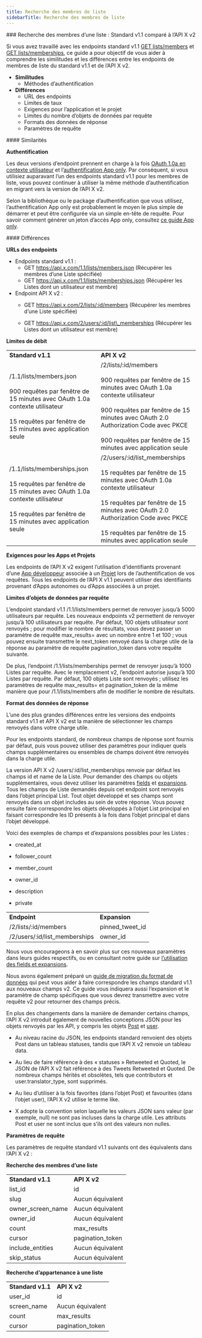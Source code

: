 ```yaml
---
title: Recherche des membres de liste
sidebarTitle: Recherche des membres de liste
---
```



<div id="list-members-lookup-standard-v11-compared-to-x-api-v2">
  ### Recherche des membres d’une liste : Standard v1.1 comparé à l’API X v2
</div>

Si vous avez travaillé avec les endpoints standard v1.1 [GET lists/members](https://developer.x.com/en/docs/twitter-api/v1/accounts-and-users/create-manage-lists/api-reference/get-lists-members) et [GET lists/memberships](https://developer.x.com/en/docs/twitter-api/v1/accounts-and-users/create-manage-lists/api-reference/get-lists-memberships), ce guide a pour objectif de vous aider à comprendre les similitudes et les différences entre les endpoints de membres de liste du standard v1.1 et de l’API X v2.

- **Similitudes**
  - Méthodes d’authentification
- **Différences**
  - URL des endpoints
  - Limites de taux
  - Exigences pour l’application et le projet
  - Limites du nombre d’objets de données par requête
  - Formats des données de réponse
  - Paramètres de requête

<div id="similarities">
  #### Similarités
</div>

**Authentification**

Les deux versions d’endpoint prennent en charge à la fois [OAuth 1.0a en contexte utilisateur](/fr/resources/fundamentals/authentication#oauth-1-0a-2) et l’[authentification App only](/fr/resources/fundamentals/authentication#oauth-2-0). Par conséquent, si vous utilisiez auparavant l’un des endpoints standard v1.1 pour les membres de liste, vous pouvez continuer à utiliser la même méthode d’authentification en migrant vers la version de l’API X v2.

Selon la bibliothèque ou le package d’authentification que vous utilisez, l’authentification App only est probablement le moyen le plus simple de démarrer et peut être configurée via un simple en-tête de requête. Pour savoir comment générer un jeton d’accès App only, consultez [ce guide App only](/fr/resources/fundamentals/authentication#bearer-token-also-known-as-app-only).

<div id="differences">
  #### Différences
</div>

**URLs des endpoints**

- Endpoints standard v1.1 :
  - GET https://api.x.com/1.1/lists/members.json
    (Récupérer les membres d’une Liste spécifiée)
  - GET https://api.x.com/1.1/lists/memberships.json
    (Récupérer les Listes dont un utilisateur est membre)
- Endpoint API X v2 :
  - GET https://api.x.com/2/lists/:id/members
    (Récupérer les membres d’une Liste spécifiée)

  - GET https://api.x.com/2/users/:id/list\_memberships
    (Récupérer les Listes dont un utilisateur est membre)

**Limites de débit**

|     |     |
| :--- | :--- |
| **Standard v1.1** | **API X v2** |
| /1.1/lists/members.json<br /><br />900 requêtes par fenêtre de 15 minutes avec OAuth 1.0a contexte utilisateur<br /><br />15 requêtes par fenêtre de 15 minutes avec application seule | /2/lists/:id/members<br /><br />900 requêtes par fenêtre de 15 minutes avec OAuth 1.0a contexte utilisateur<br /><br />900 requêtes par fenêtre de 15 minutes avec OAuth 2.0 Authorization Code avec PKCE<br /><br />900 requêtes par fenêtre de 15 minutes avec application seule |
| /1.1/lists/memberships.json<br /><br />15 requêtes par fenêtre de 15 minutes avec OAuth 1.0a contexte utilisateur<br /><br />15 requêtes par fenêtre de 15 minutes avec application seule | /2/users/:id/list\_memberships<br /><br />15 requêtes par fenêtre de 15 minutes avec OAuth 1.0a contexte utilisateur<br /><br />15 requêtes par fenêtre de 15 minutes avec OAuth 2.0 Authorization Code avec PKCE<br /><br />15 requêtes par fenêtre de 15 minutes avec application seule |

**Exigences pour les Apps et Projets**

Les endpoints de l’API X v2 exigent l’utilisation d’identifiants provenant d’une [App développeur](/fr/resources/fundamentals/developer-apps) associée à un [Projet](/fr/resources/fundamentals/projects) lors de l’authentification de vos requêtes. Tous les endpoints de l’API X v1.1 peuvent utiliser des identifiants provenant d’Apps autonomes ou d’Apps associées à un projet.

**Limites d’objets de données par requête**

L’endpoint standard v1.1 /1.1/lists/members permet de renvoyer jusqu’à 5000 utilisateurs par requête. Les nouveaux endpoints v2 permettent de renvoyer jusqu’à 100 utilisateurs par requête. Par défaut, 100 objets utilisateur sont renvoyés ; pour modifier le nombre de résultats, vous devez passer un paramètre de requête max\_results= avec un nombre entre 1 et 100 ; vous pouvez ensuite transmettre le next\_token renvoyé dans la charge utile de la réponse au paramètre de requête pagination\_token dans votre requête suivante.

De plus, l’endpoint /1.1/lists/memberships permet de renvoyer jusqu’à 1000 Listes par requête. Avec le remplacement v2, l’endpoint autorise jusqu’à 100 Listes par requête. Par défaut, 100 objets Liste sont renvoyés ; utilisez les paramètres de requête max\_results= et pagination\_token de la même manière que pour /1.1/lists/members afin de modifier le nombre de résultats.

**Format des données de réponse**

L’une des plus grandes différences entre les versions des endpoints standard v1.1 et API X v2 est la manière de sélectionner les champs renvoyés dans votre charge utile.

Pour les endpoints standard, de nombreux champs de réponse sont fournis par défaut, puis vous pouvez utiliser des paramètres pour indiquer quels champs supplémentaires ou ensembles de champs doivent être renvoyés dans la charge utile.

La version API X v2 /users/:id/list\_memberships renvoie par défaut les champs id et name de la Liste. Pour demander des champs ou objets supplémentaires, vous devez utiliser les paramètres [fields](/fr/x-api/fundamentals/fields) et [expansions](/fr/x-api/fundamentals/expansions). Tous les champs de Liste demandés depuis cet endpoint sont renvoyés dans l’objet principal List. Tout objet développé et ses champs sont renvoyés dans un objet includes au sein de votre réponse. Vous pouvez ensuite faire correspondre les objets développés à l’objet List principal en faisant correspondre les ID présents à la fois dans l’objet principal et dans l’objet développé.

Voici des exemples de champs et d’expansions possibles pour les Listes :

- created\_at

- follower\_count

- member\_count

- owner\_id

- description

- private

|     |     |
| :--- | :--- |
| **Endpoint** | **Expansion** |
| /2/lists/:id/members | pinned\_tweet\_id |
| /2/users/:id/list\_memberships | owner\_id |

Nous vous encourageons à en savoir plus sur ces nouveaux paramètres dans leurs guides respectifs, ou en consultant notre guide sur [l’utilisation des fields et expansions](/fr/x-api/fundamentals/data-dictionary#how-to-use-fields-and-expansions). 

Nous avons également préparé un [guide de migration du format de données](/fr/x-api/migrate/data-format-migration) qui peut vous aider à faire correspondre les champs standard v1.1 aux nouveaux champs v2. Ce guide vous indiquera aussi l’expansion et le paramètre de champ spécifiques que vous devrez transmettre avec votre requête v2 pour retourner des champs précis. 

En plus des changements dans la manière de demander certains champs, l’API X v2 introduit également de nouvelles conceptions JSON pour les objets renvoyés par les API, y compris les objets [Post](/fr/x-api/fundamentals/data-dictionary#tweet) et [user](/fr/x-api/fundamentals/data-dictionary#user).

- Au niveau racine du JSON, les endpoints standard renvoient des objets Post dans un tableau statuses, tandis que l’API X v2 renvoie un tableau data. 

- Au lieu de faire référence à des « statuses » Retweeted et Quoted, le JSON de l’API X v2 fait référence à des Tweets Retweeted et Quoted. De nombreux champs hérités et obsolètes, tels que contributors et user.translator\_type, sont supprimés. 

- Au lieu d’utiliser à la fois favorites (dans l’objet Post) et favourites (dans l’objet user), l’API X v2 utilise le terme like. 

- X adopte la convention selon laquelle les valeurs JSON sans valeur (par exemple, null) ne sont pas incluses dans la charge utile. Les attributs Post et user ne sont inclus que s’ils ont des valeurs non nulles.

**Paramètres de requête**

Les paramètres de requête standard v1.1 suivants ont des équivalents dans l’API X v2 :

**Recherche des membres d’une liste**

|     |     |
| :--- | :--- |
| **Standard v1.1** | **API X v2** |
| list\_id | id  |
| slug | Aucun équivalent |
| owner\_screen\_name | Aucun équivalent |
| owner\_id | Aucun équivalent |
| count | max\_results |
| cursor | pagination\_token |
| include\_entities | Aucun équivalent |
| skip\_status | Aucun équivalent |

**Recherche d’appartenance à une liste**

|     |     |
| :--- | :--- |
| **Standard v1.1** | **API X v2** |
| user\_id | id  |
| screen\_name | Aucun équivalent |
| count | max\_results |
| cursor | pagination\_token |